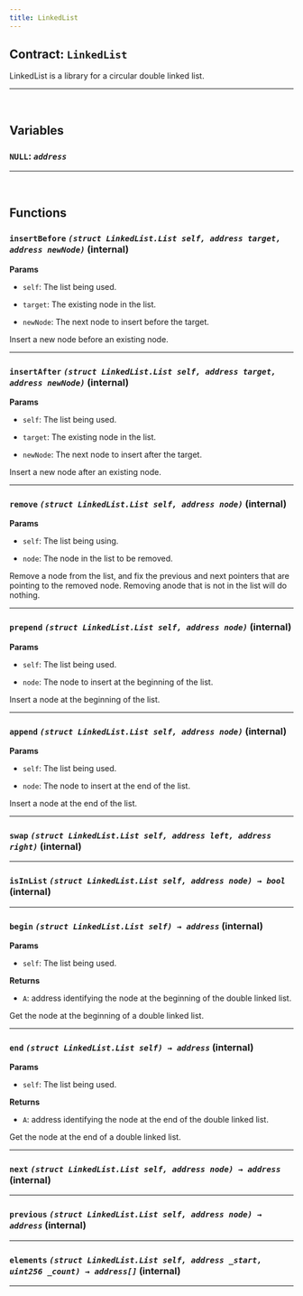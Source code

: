 ```yaml
---
title: LinkedList
---
```



<DocTag type={DocType.Reference} />

## Contract: `LinkedList`

LinkedList is a library for a circular double linked list.




<hr />


<br />

## Variables


### **`NULL`**: *`address`*







<hr />



<br />

## Functions

### **`insertBefore`** *`(struct LinkedList.List self, address target, address newNode)`* (internal)

**Params**
- `self`: The list being used.

- `target`: The existing node in the list.

- `newNode`: The next node to insert before the target.


Insert a new node before an existing node.





<hr />

### **`insertAfter`** *`(struct LinkedList.List self, address target, address newNode)`* (internal)

**Params**
- `self`: The list being used.

- `target`: The existing node in the list.

- `newNode`: The next node to insert after the target.


Insert a new node after an existing node.





<hr />

### **`remove`** *`(struct LinkedList.List self, address node)`* (internal)

**Params**
- `self`: The list being using.

- `node`: The node in the list to be removed.


Remove a node from the list, and fix the previous and next
pointers that are pointing to the removed node. Removing anode that is not
in the list will do nothing.





<hr />

### **`prepend`** *`(struct LinkedList.List self, address node)`* (internal)

**Params**
- `self`: The list being used.

- `node`: The node to insert at the beginning of the list.


Insert a node at the beginning of the list.





<hr />

### **`append`** *`(struct LinkedList.List self, address node)`* (internal)

**Params**
- `self`: The list being used.

- `node`: The node to insert at the end of the list.


Insert a node at the end of the list.





<hr />

### **`swap`** *`(struct LinkedList.List self, address left, address right)`* (internal)







<hr />

### **`isInList`** *`(struct LinkedList.List self, address node) → bool`* (internal)







<hr />

### **`begin`** *`(struct LinkedList.List self) → address`* (internal)

**Params**
- `self`: The list being used.



**Returns**
- `A`: address identifying the node at the beginning of the double
linked list.

Get the node at the beginning of a double linked list.





<hr />

### **`end`** *`(struct LinkedList.List self) → address`* (internal)

**Params**
- `self`: The list being used.



**Returns**
- `A`: address identifying the node at the end of the double linked
list.

Get the node at the end of a double linked list.





<hr />

### **`next`** *`(struct LinkedList.List self, address node) → address`* (internal)







<hr />

### **`previous`** *`(struct LinkedList.List self, address node) → address`* (internal)







<hr />

### **`elements`** *`(struct LinkedList.List self, address _start, uint256 _count) → address[]`* (internal)







<hr />


